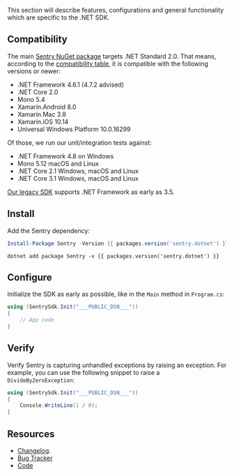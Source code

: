 This section will describe features, configurations and general functionality which are specific to the .NET SDK.

<GuideGrid platform="dotnet" />

## Compatibility

The main [Sentry NuGet package](https://www.nuget.org/packages/Sentry) targets .NET Standard 2.0. That means, according to the [compatibility table](https://docs.microsoft.com/en-us/dotnet/standard/net-standard), it is compatible with the following versions or newer:

- .NET Framework 4.6.1 (4.7.2 advised)
- .NET Core 2.0
- Mono 5.4
- Xamarin.Android 8.0
- Xamarin.Mac 3.8
- Xamarin.iOS 10.14
- Universal Windows Platform 10.0.16299

Of those, we run our unit/integration tests against:

- .NET Framework 4.8 on Windows
- Mono 5.12 macOS and Linux
- .NET Core 2.1 Windows, macOS and Linux
- .NET Core 3.1 Windows, macOS and Linux

<Alert level="info" title="Using an older version of .NET Framework or Mono?"><markdown>

[Our legacy SDK](https://docs.sentry.io/clients/csharp/) supports .NET Framework as early as 3.5.

</markdown></Alert>

## Install

Add the Sentry dependency:

```powershell {tabTitle:Package Manager}
Install-Package Sentry -Version {{ packages.version('sentry.dotnet') }}
```

```shell {tabTitle:.NET Core CLI}
dotnet add package Sentry -v {{ packages.version('sentry.dotnet') }}
```

## Configure

Initialize the SDK as early as possible, like in the `Main` method in `Program.cs`:

```csharp {filename:Program.cs}
using (SentrySdk.Init("___PUBLIC_DSN___"))
{
    // App code
}
```

## Verify

Verify Sentry is capturing unhandled exceptions by raising an exception. For example, you can use the following snippet to raise a `DivideByZeroException`:

```csharp
using (SentrySdk.Init("___PUBLIC_DSN___"))
{
    Console.WriteLine(1 / 0);
}
```

## Resources

- [Changelog](https://github.com/getsentry/sentry-dotnet/releases).
- [Bug Tracker](https://github.com/getsentry/sentry-dotnet/issues)
- [Code](https://github.com/getsentry/sentry-dotnet)
